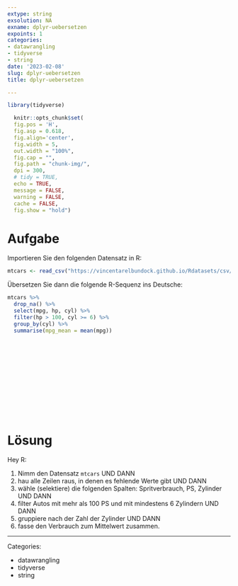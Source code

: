 ```yaml
---
extype: string
exsolution: NA
exname: dplyr-uebersetzen
expoints: 1
categories:
- datawrangling
- tidyverse
- string
date: '2023-02-08'
slug: dplyr-uebersetzen
title: dplyr-uebersetzen

---
```





```r
library(tidyverse)
```


```r
  knitr::opts_chunk$set(
  fig.pos = 'H',
  fig.asp = 0.618,
  fig.align='center',
  fig.width = 5,
  out.width = "100%",
  fig.cap = "", 
  fig.path = "chunk-img/",
  dpi = 300,
  # tidy = TRUE,
  echo = TRUE,
  message = FALSE,
  warning = FALSE,
  cache = FALSE,
  fig.show = "hold")
```



# Aufgabe

Importieren Sie den folgenden Datensatz in R:

```r
mtcars <- read_csv("https://vincentarelbundock.github.io/Rdatasets/csv/datasets/mtcars.csv")
```

Übersetzen Sie dann die folgende R-Sequenz ins Deutsche:


```r
mtcars %>% 
  drop_na() %>% 
  select(mpg, hp, cyl) %>% 
  filter(hp > 100, cyl >= 6) %>% 
  group_by(cyl) %>% 
  summarise(mpg_mean = mean(mpg))
```




</br>
</br>
</br>
</br>
</br>
</br>
</br>
</br>
</br>
</br>

# Lösung


Hey R:

1. Nimm den Datensatz `mtcars` UND DANN
2. hau alle Zeilen raus, in denen es fehlende Werte gibt UND DANN
3. wähle (selektiere) die folgenden Spalten: Spritverbrauch, PS, Zylinder UND DANN
4. filter Autos mit mehr als 100 PS und mit mindestens 6 Zylindern UND DANN
5. gruppiere nach der Zahl der Zylinder UND DANN
6. fasse den Verbrauch zum Mittelwert zusammen.





---

Categories: 

- datawrangling
- tidyverse
- string

